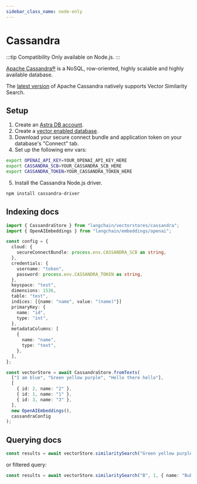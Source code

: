 ```yaml
---
sidebar_class_name: node-only
---
```


# Cassandra

:::tip Compatibility
Only available on Node.js.
:::

[Apache Cassandra®](https://cassandra.apache.org/_/index.html) is a NoSQL, row-oriented, highly scalable and highly available database.

The [latest version](<https://cwiki.apache.org/confluence/display/CASSANDRA/CEP-30%3A+Approximate+Nearest+Neighbor(ANN)+Vector+Search+via+Storage-Attached+Indexes>) of Apache Cassandra natively supports Vector Similarity Search.

## Setup

1. Create an [Astra DB account](https://astra.datastax.com/register).
2. Create a [vector enabled database](https://astra.datastax.com/createDatabase).
3. Download your secure connect bundle and application token on your database's "Connect" tab.
4. Set up the following env vars:

```bash
export OPENAI_API_KEY=YOUR_OPENAI_API_KEY_HERE
export CASSANDRA_SCB=YOUR_CASSANDRA_SCB_HERE
export CASSANDRA_TOKEN=YOUR_CASSANDRA_TOKEN_HERE
```

5. Install the Cassandra Node.js driver.

```bash npm2yarn
npm install cassandra-driver
```

## Indexing docs

```typescript
import { CassandraStore } from "langchain/vectorstores/cassandra";
import { OpenAIEmbeddings } from "langchain/embeddings/openai";

const config = {
  cloud: {
    secureConnectBundle: process.env.CASSANDRA_SCB as string,
  },
  credentials: {
    username: "token",
    password: process.env.CASSANDRA_TOKEN as string,
  },
  keyspace: "test",
  dimensions: 1536,
  table: "test",
  indices: [{name: "name", value: "(name)"}]
  primaryKey: {
    name: "id",
    type: "int",
  },
  metadataColumns: [
    {
      name: "name",
      type: "text",
    },
  ],
};

const vectorStore = await CassandraStore.fromTexts(
  ["I am blue", "Green yellow purple", "Hello there hello"],
  [
    { id: 2, name: "2" },
    { id: 1, name: "1" },
    { id: 3, name: "3" },
  ],
  new OpenAIEmbeddings(),
  cassandraConfig
);

```

## Querying docs

```typescript
const results = await vectorStore.similaritySearch("Green yellow purple", 1);
```

or filtered query:

```typescript
const results = await vectorStore.similaritySearch("B", 1, { name: "Bubba" });
```
